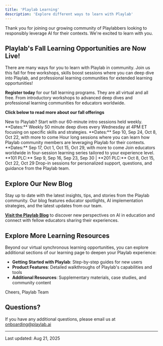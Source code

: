 ```yaml
---
title: 'Playlab Learning'
description: 'Explore different ways to learn with Playlab'
---
```


Thank you for joining our growing community of Playlabbers looking to responsibly leverage AI for their contexts. We're excited to learn with you.

## <Icon icon="leaf-maple" size={24} /> Playlab's Fall Learning Opportunities are Now Live! 

There are many ways for you to learn with Playlab in community. Join us this fall for free workshops, skills boost sessions where you can deep dive into Playlab, and professional learning communities for extended learning opportunities! 

**Register today** for our fall learning programs. They are all virtual and all free. From introductory workshops to advanced deep dives and professional learning communities for educators worldwide. 

**Click below to read more about our fall offerings**

<CardGroup cols={2}>
  <Card title="Intro to Playlab Workshops" icon="play" href="/learn%20with%20us/onboarding">
    New to Playlab? Start with our 60-minute intro sessions held weekly.
    **Dates:** Weekly
  </Card>
  <Card title="Skills Boost Workshops" icon="dumbbell" href="/learn%20with%20us/skillsboost">
    50 minute deep dives every Wednesday at 4PM ET focusing on specific skills and strategies.
    **Dates:** Sep 10, Sep 24, Oct 8, Oct 22, with more to come
  </Card>
  <Card title="App Spotlight" icon="popcorn" href="/learn%20with%20us/app%20showcase">
    Hour long sessions where you can learn how Playlab community members are leveraging Playlab for their contexts.
    **Dates:** Sep 17, Oct 1, Oct 15, Oct 29, with more to come
  </Card>
  <Card title="Learning Communities" icon="users" href="/learn%20with%20us/plc">
    Join educators worldwide in four-session learning series tailored to your experience level.
    **101 PLC:** Sep 9, Sep 16, Sep 23, Sep 30 | **201 PLC:** Oct 8, Oct 15, Oct 22, Oct 29
  </Card>
  <Card title="Office Hours" icon="clock" href="/learn%20with%20us/office-hours">
    Drop-in sessions for personalized support, questions, and guidance from the Playlab team.
  </Card>
</CardGroup>

## <Icon icon="newspaper" size={24} /> Explore Our New Blog

Stay up to date with the latest insights, tips, and stories from the Playlab community. Our blog features educator spotlights, AI implementation strategies, and the latest updates from our team.

**[Visit the Playlab Blog](https://www.playlab.ai/blog/)** to discover new perspectives on AI in education and connect with fellow educators sharing their experiences.

## <Icon icon="compass" size={24} /> Explore More Learning Resources

Beyond our virtual synchronous learning opportunities, you can explore additional sections of our learning page to deepen your Playlab experience:

- **Getting Started with Playlab**: Step-by-step guides for new users
- **Product Features**: Detailed walkthroughs of Playlab's capabilities and tools
- **Additional Resources**: Supplementary materials, case studies, and community content

Cheers,
Playlab Team

## <Icon icon="circle-question" size={24} /> Questions?

If you have any additional questions, please email us at [onboarding@playlab.ai](mailto:onboarding@playlab.ai)

---

Last updated: Aug 21, 2025